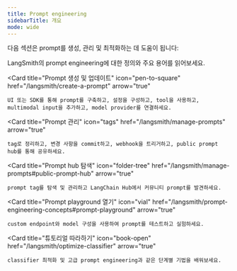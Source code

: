 ```yaml
---
title: Prompt engineering
sidebarTitle: 개요
mode: wide
---
```


다음 섹션은 prompt를 생성, 관리 및 최적화하는 데 도움이 됩니다:

<Columns cols={3}>
  <Card
    title="핵심 개념 살펴보기"
    icon="circle-info"
    href="/langsmith/prompt-engineering-concepts"
    arrow="true"
  >
    LangSmith의 prompt engineering에 대한 정의와 주요 용어를 읽어보세요.
  </Card>

  <Card
    title="Prompt 생성 및 업데이트"
    icon="pen-to-square"
    href="/langsmith/create-a-prompt"
    arrow="true"
  >
    UI 또는 SDK를 통해 prompt를 구축하고, 설정을 구성하고, tool을 사용하고, multimodal input을 추가하고, model provider를 연결하세요.
  </Card>

  <Card
    title="Prompt 관리"
    icon="tags"
    href="/langsmith/manage-prompts"
    arrow="true"
  >
    tag로 정리하고, 변경 사항을 commit하고, webhook을 트리거하고, public prompt hub를 통해 공유하세요.
  </Card>

  <Card
    title="Prompt hub 탐색"
    icon="folder-tree"
    href="/langsmith/manage-prompts#public-prompt-hub"
    arrow="true"
  >
    prompt tag를 탐색 및 관리하고 LangChain Hub에서 커뮤니티 prompt를 발견하세요.
  </Card>

  <Card
    title="Prompt playground 열기"
    icon="vial"
    href="/langsmith/prompt-engineering-concepts#prompt-playground"
    arrow="true"
  >
    custom endpoint와 model 구성을 사용하여 prompt를 테스트하고 실험하세요.
  </Card>

  <Card
    title="튜토리얼 따라하기"
    icon="book-open"
    href="/langsmith/optimize-classifier"
    arrow="true"
  >
    classifier 최적화 및 고급 prompt engineering과 같은 단계별 기법을 배워보세요.
  </Card>

</Columns>